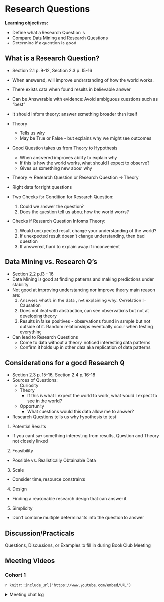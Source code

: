 # Research Questions

**Learning objectives:**

- Define what a Research Question is
- Compare Data Mining and Research Questions
- Determine if a question is good

## What is a Research Question? {-}

- Section 2.1 p. 9-12, Section 2.3 p. 15-16
- When answered, will improve understanding of how the world works.
- There exists data when found results in believable answer
- Can be Answerable with evidence: Avoid ambiguous questions such as "best"
- It should inform theory: answer something broader than itself

- Theory
  - Tells us why
  - May be True or False - but explains why we might see outcomes
  
- Good Question takes us from Theory to Hypothesis
  - When answered improves ability to explain why
  - If this is how the world works, what should I expect to observe?
  - Gives us something new about why
 
- Theory -> Research Question or Research Question -> Theory

- Right data for right questions

- Two Checks for Condition for Research Question:
  1. Could we answer the question?
  2. Does the question tell us about how the world works?
  
- Checks if Research Question Informs Theory:
  1. Would unexpected result change your understanding of the world?
  2. If unexpected result doesn't change understanding, then bad question
  3. If answered, hard to explain away if inconvenient

## Data Mining vs. Research Q's {-}
- Section 2.2 p.13 - 16
- Data Mining is good at finding patterns and making predictions under stability
- Not good at improving understanding nor improve theory main reason are:
  1. Answers what's in the data , not explaining why. Correlation != Causation
  2. Does not deal with abstraction, can see observations but not at developing theory
  3. Results in false positives - observations found in sample but not outside of it. Random relationships eventually occur when testing everything
  
- Can lead to Research Questions
  - Come to data without a theory, noticed interesting data patterns
  - Confirm it holds up in other data aka replication of data patterns 


## Considerations for a good Research Q {-}
- Section 2.3 p. 15-16, Section 2.4 p. 16-18
- Sources of Questions:
  - Curiosity
  - Theory
    - If this is what I expect the world to work, what would I expect to see in the world?
  - Opportunity
    - What questions would this data allow me to answer?
 
- Research Questions tells us why hypothesis to test

1. Potential Results
  - If you cant say something interesting from results, Question and Theory not closely linked
2. Feasibility
  - Possible vs. Realistically Obtainable Data
3. Scale
  - Consider time, resource constraints
4. Design
  - Finding a reasonable research design that can answer it
5. Simplicity
  - Don't combine multiple determinants into the question to answer

## Discussion/Practicals {-}
Questions, Discussions, or Examples to fill in during Book Club Meeting

## Meeting Videos {-}

### Cohort 1 {-}

`r knitr::include_url("https://www.youtube.com/embed/URL")`

<details>
<summary> Meeting chat log </summary>

```
LOG
```
</details>
